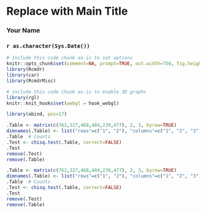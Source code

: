 <!-- R Commander Markdown Template -->

Replace with Main Title
=======================

### Your Name

### `r as.character(Sys.Date())`

```{r echo=FALSE}
# include this code chunk as-is to set options
knitr::opts_chunk$set(comment=NA, prompt=TRUE, out.width=750, fig.height=8, fig.width=8)
library(Rcmdr)
library(car)
library(RcmdrMisc)
```


```{r echo=FALSE}
# include this code chunk as-is to enable 3D graphs
library(rgl)
knitr::knit_hooks$set(webgl = hook_webgl)
```


```{r}
library(abind, pos=17)
```


```{r}
.Table <- matrix(c(762,327,468,484,239,477), 2, 3, byrow=TRUE)
dimnames(.Table) <- list("rows"=c("1", "2"), "columns"=c("1", "2", "3"))
.Table  # Counts
.Test <- chisq.test(.Table, correct=FALSE)
.Test
remove(.Test)
remove(.Table)
```

```{r}
.Table <- matrix(c(762,327,468,484,239,477), 2, 3, byrow=TRUE)
dimnames(.Table) <- list("rows"=c("1", "2"), "columns"=c("1", "2", "3"))
.Table  # Counts
.Test <- chisq.test(.Table, correct=FALSE)
.Test
remove(.Test)
remove(.Table)
```


